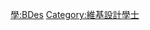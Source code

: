 {{Userbox
  |border-c = #FF8888
  |border-s = 1
  |id-c     = #FF8888
  |id-s     = 12
  |id-fc    = #000000
  |info-c   = #FFEEEE
  |info-s   = 10
  |info-fc  = #000000
  |id       = B.Des.
  |info     = 這個用戶擁有[[:Category:維基設計學士|設計學士]]學位。
}}
<includeonly> [[Category:維基設計學士|{{PAGENAME}}]] </includeonly>
<noinclude> [[Category:學位用戶框模板|學:BDes]][[Category:維基設計學士]] </noinclude>